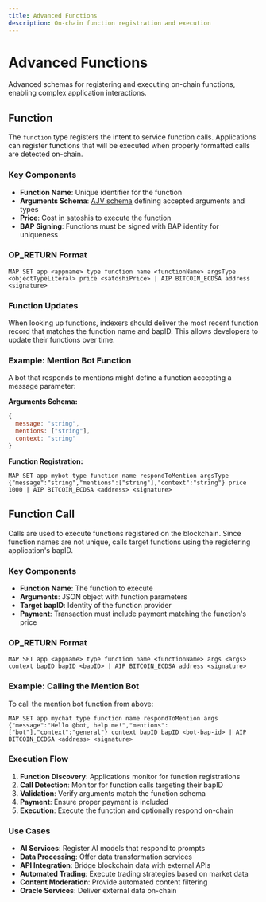 ```yaml
---
title: Advanced Functions
description: On-chain function registration and execution
---
```


# Advanced Functions

Advanced schemas for registering and executing on-chain functions, enabling complex application interactions.

## Function

The `function` type registers the intent to service function calls. Applications can register functions that will be executed when properly formatted calls are detected on-chain.

### Key Components

- **Function Name**: Unique identifier for the function
- **Arguments Schema**: [AJV schema](https://ajv.js.org/) defining accepted arguments and types
- **Price**: Cost in satoshis to execute the function
- **BAP Signing**: Functions must be signed with BAP identity for uniqueness

### OP_RETURN Format

```
MAP SET app <appname> type function name <functionName> argsType <objectTypeLiteral> price <satoshiPrice> | AIP BITCOIN_ECDSA address <signature>
```

### Function Updates

When looking up functions, indexers should deliver the most recent function record that matches the function name and bapID. This allows developers to update their functions over time.

### Example: Mention Bot Function

A bot that responds to mentions might define a function accepting a message parameter:

**Arguments Schema:**
```js
{
  message: "string",
  mentions: ["string"],
  context: "string"
}
```

**Function Registration:**
```
MAP SET app mybot type function name respondToMention argsType {"message":"string","mentions":["string"],"context":"string"} price 1000 | AIP BITCOIN_ECDSA <address> <signature>
```

## Function Call

Calls are used to execute functions registered on the blockchain. Since function names are not unique, calls target functions using the registering application's bapID.

### Key Components

- **Function Name**: The function to execute
- **Arguments**: JSON object with function parameters
- **Target bapID**: Identity of the function provider
- **Payment**: Transaction must include payment matching the function's price

### OP_RETURN Format

```
MAP SET app <appname> type function name <functionName> args <args> context bapID bapID <bapID> | AIP BITCOIN_ECDSA address <signature>
```

### Example: Calling the Mention Bot

To call the mention bot function from above:

```
MAP SET app mychat type function name respondToMention args {"message":"Hello @bot, help me!","mentions":["bot"],"context":"general"} context bapID bapID <bot-bap-id> | AIP BITCOIN_ECDSA <address> <signature>
```

### Execution Flow

1. **Function Discovery**: Applications monitor for function registrations
2. **Call Detection**: Monitor for function calls targeting their bapID
3. **Validation**: Verify arguments match the function schema
4. **Payment**: Ensure proper payment is included
5. **Execution**: Execute the function and optionally respond on-chain

### Use Cases

- **AI Services**: Register AI models that respond to prompts
- **Data Processing**: Offer data transformation services
- **API Integration**: Bridge blockchain data with external APIs
- **Automated Trading**: Execute trading strategies based on market data
- **Content Moderation**: Provide automated content filtering
- **Oracle Services**: Deliver external data on-chain